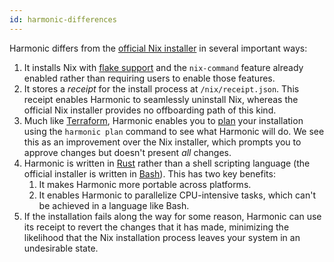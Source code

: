 ```yaml
---
id: harmonic-differences
---
```


Harmonic differs from the [official Nix installer][official] in several important ways:

1. It installs Nix with [flake support][flakes] and the `nix-command` feature already enabled rather than requiring users to enable those features.
1. It stores a *receipt* for the install process at `/nix/receipt.json`. This receipt enables Harmonic to seamlessly uninstall Nix, whereas the official Nix installer provides no offboarding path of this kind.
1. Much like [Terraform], Harmonic enables you to [plan] your installation using the `harmonic plan` command to see what Harmonic will do. We see this as an improvement over the Nix installer, which prompts you to approve changes but doesn't present *all* changes.
1. Harmonic is written in [Rust] rather than a shell scripting language (the official installer is written in [Bash]). This has two key benefits:
    1. It makes Harmonic more portable across platforms.
    1. It enables Harmonic to parallelize CPU-intensive tasks, which can't be achieved in a language like Bash.
1. If the installation fails along the way for some reason, Harmonic can use its receipt to revert the changes that it has made, minimizing the likelihood that the Nix installation process leaves your system in an undesirable state.

[bash]: https://www.gnu.org/software/bash
[flakes]: /concepts/flakes
[official]: https://nixos.org/download
[plan]: https://developer.hashicorp.com/terraform/cli/commands/plan
[rust]: https://rust-lang.org
[terraform]: https://terraform.io
